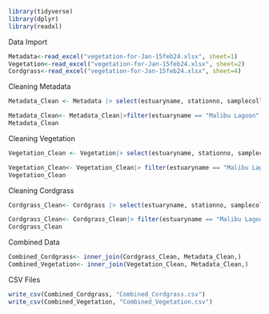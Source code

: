 ```r
library(tidyverse)
library(dplyr)
library(readxl)
```
Data Import
```r
Metadata<-read_excel("vegetation-for-Jan-15feb24.xlsx", sheet=1)
Vegetation<-read_excel("vegetation-for-Jan-15feb24.xlsx", sheet=2)
Cordgrass<-read_excel("vegetation-for-Jan-15feb24.xlsx", sheet=4)
```

Cleaning Metadata
```r
Metadata_Clean <- Metadata |> select(estuaryname, stationno, samplecollectiondate, tide, transectreplicate, habitat, elevation_ellipsoid, method, plotreplicate, vegetated_cover, non_vegetated_cover, latitude, longitude, elevation_orthometric) 
```

```r
Metadata_Clean<- Metadata_Clean|>filter(estuaryname == "Malibu Lagoon" | estuaryname == "San Elijo Lagoon" | estuaryname == "Batiquitos Lagoon" | estuaryname == "Goleta Slough" |estuaryname == "Newport Bay" | estuaryname == "Ventura River")
Metadata_Clean
```

Cleaning Vegetation
```r
Vegetation_Clean <- Vegetation|> select(estuaryname, stationno, samplecollectiondate, transectreplicate, habitat, method, plotreplicate, scientificname, commonname, status, estimatedcover, percentcovercode, tallestplantheight_cm) 
```

```r
Vegetation_Clean<- Vegetation_Clean|> filter(estuaryname == "Malibu Lagoon" | estuaryname == "San Elijo Lagoon" | estuaryname == "Batiquitos Lagoon" | estuaryname == "Goleta Slough" |estuaryname == "Newport Bay" | estuaryname == "Ventura River" )
Vegetation_Clean
```


Cleaning Cordgrass
```r
Cordgrass_Clean<- Cordgrass |> select(estuaryname, stationno, samplecollectiondate, transectreplicate, habitat, method, plotreplicate, live_dead, total_stems, area_m2, plantheight_replicate, plantheight_replicate) 
```

```r
Cordgrass_Clean<- Cordgrass_Clean|> filter(estuaryname == "Malibu Lagoon" | estuaryname == "San Elijo Lagoon" | estuaryname == "Batiquitos Lagoon" | estuaryname == "Goleta Slough" |estuaryname == "Newport Bay" | estuaryname == "Ventura River" )
Cordgrass_Clean
```
Combined Data
```r
Combined_Cordgrass<- inner_join(Cordgrass_Clean, Metadata_Clean,)
Combined_Vegetation<- inner_join(Vegetation_Clean, Metadata_Clean,)
```

CSV Files
```r
write_csv(Combined_Cordgrass, "Combined_Cordgrass.csv")
write_csv(Combined_Vegetation, "Combined_Vegetation.csv")
```







